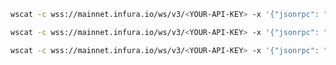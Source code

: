 
<Tabs>
  <TabItem value="newHeads">

```bash
wscat -c wss://mainnet.infura.io/ws/v3/<YOUR-API-KEY> -x '{"jsonrpc": "2.0", "id": 1, "method": "eth_subscribe", "params": ["newHeads"]}'
```

  </TabItem>
  <TabItem value="logs">

```bash
wscat -c wss://mainnet.infura.io/ws/v3/<YOUR-API-KEY> -x '{"jsonrpc": "2.0", "id": 1, "method": "eth_subscribe", "params": ["logs", {"address": "0x8320fe7702b96808f7bbc0d4a888ed1468216cfd", "topics":["0xd78a0cb8bb633d06981248b816e7bd33c2a35a6089241d099fa519e361cab902"]}]}'
```

  </TabItem>

  <TabItem value="newPendingTransactions">

```bash
wscat -c wss://mainnet.infura.io/ws/v3/<YOUR-API-KEY> -x '{"jsonrpc": "2.0", "id": 1, "method": "eth_subscribe", "params": ["newPendingTransactions"]}'
```

  </TabItem>
</Tabs>
